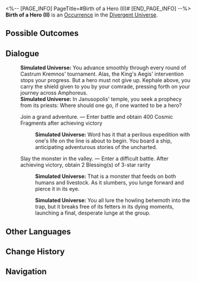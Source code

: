 <%-- [PAGE_INFO]
PageTitle=#Birth of a Hero (II)#
[END_PAGE_INFO] --%>
{{Stub}}
{{Simulated Universe Event Infobox
|id            = 25901-1
|title         = 
|image         = Occurrence Hero.png
|domains_su    = 
|domains_swarm = 
|domains_gng   = 
|domains_du    = Unknown
|domains_und   = 
|requirements  = 
|prev          = 
|next          = 
|characters    = 
|factions      = 
|order         = 
|order_du      = 143
}}
'''Birth of a Hero (II)''' is an [[Divergent Universe/Occurrence|Occurrence]] in the [[Divergent Universe]].

==Possible Outcomes==
{{Possible Outcomes
|choice_1 = Hunt the boar that has been twisted by the black tide.
|result_1 = Enter a dangerous battle. After achieving victory, obtain 1 Equation(s) of 2- to 3-star rarity
|path_1   = Day

|choice_2 = Join a grand adventure.
|result_2 = Enter battle and obtain 400 Cosmic Fragments after achieving victory

|choice_3 = Slay the monster in the valley.
|result_3 = Enter a difficult battle. After achieving victory, obtain 2 Blessing(s) of 3-star rarity
}}
<!--
==Gameplay Notes==
* 
-->
==Dialogue==
{{Dialogue Start}}
:'''Simulated Universe:''' You advance smoothly through every round of Castrum Kremnos' tournament. Alas, the King's Aegis' intervention stops your progress. But a hero must not give up. Kephale above, you carry the shield given to you by your comrade, pressing forth on your journey across Amphoreus.
:'''Simulated Universe:''' In Janusopolis' temple, you seek a prophecy from its priests: Where should one go, if one wanted to be a hero?
:{{DIcon|Star}} Join a grand adventure. &mdash; Enter battle and obtain 400 Cosmic Fragments after achieving victory
::'''Simulated Universe:''' Word has it that a perilous expedition with one's life on the line is about to begin. You board a ship, anticipating adventurous stories of the uncharted.
:{{DIcon|Star}} Slay the monster in the valley. &mdash; Enter a difficult battle. After achieving victory, obtain 2 Blessing(s) of 3-star rarity
::'''Simulated Universe:''' That is a monster that feeds on both humans and livestock. As it slumbers, you lunge forward and pierce it in its eye.
:{{SU Special Dialogue|Day|Hunt the boar that has been twisted by the black tide.|Enter a dangerous battle. After achieving victory, obtain 1 Equation(s) of 2- to 3-star rarity}}
::'''Simulated Universe:''' You all lure the howling behemoth into the trap, but it breaks free of its fetters in its dying moments, launching a final, desperate lunge at the group.
{{Dialogue End}}

==Other Languages==
{{Other Languages
|en   = Birth of a Hero (II)
|zhs  = 英雄的诞生（其二）
|zht  = 英雄的誕生（其二）
|ja   = 英雄の誕生（その2）
|ko   = 영웅의 탄생(2)
|es   = El nacimiento de un héroe II
|fr   = Naissance d'un héros (II)
|ru   = Рождение героя II
|th   = กำเนิดวีรชน (II)
|vi   = Sự Ra Đời Của Anh Hùng (II)
|de   = Geburt eines Helden (II)
|id   = Lahirnya Pahlawan 2
|pt   = O Nascimento de um Herói (II)
}}

==Change History==
{{Change History|3.1}}

==Navigation==
{{Occurrence Navbox}}